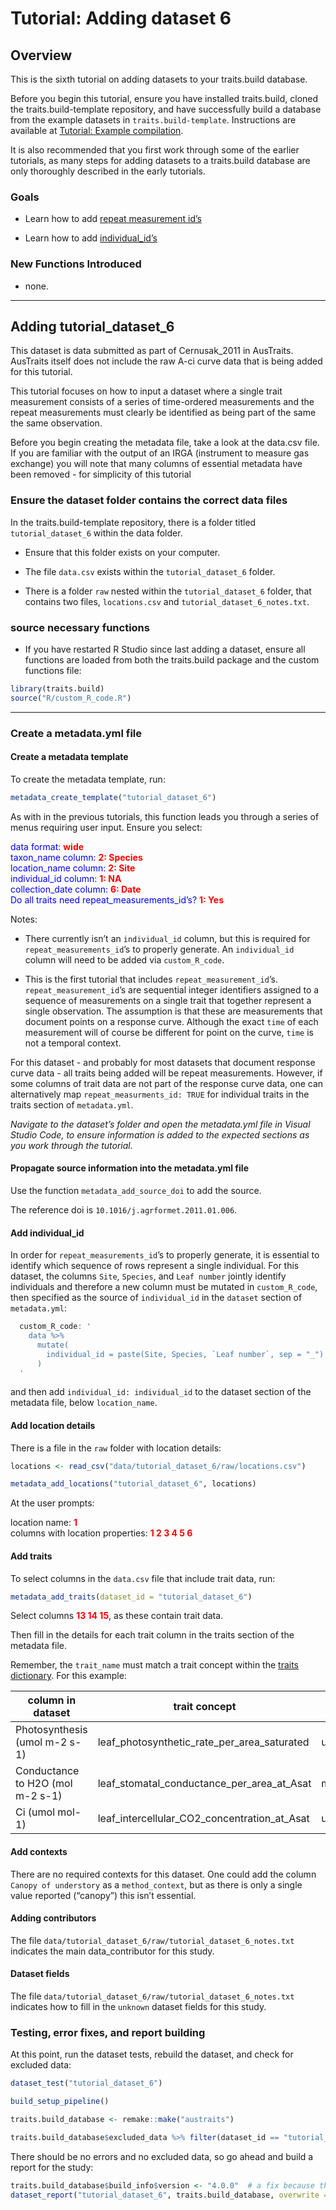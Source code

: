 # Tutorial: Adding dataset 6

## Overview

This is the sixth tutorial on adding datasets to your traits.build database.

Before you begin this tutorial, ensure you have installed traits.build, cloned the traits.build-template repository, and have successfully build a database from the example datasets in `traits.build-template`. Instructions are available at [Tutorial: Example compilation](tutorial_compilation.html).\

It is also recommended that you first work through some of the earlier tutorials, as many steps for adding datasets to a traits.build database are only thoroughly described in the early tutorials.

### Goals

-   Learn how to add [repeat measurement id's](#repeat_measurements_ids) 

-   Learn how to add [individual_id's](#individual_id) 

### New Functions Introduced

-   none.

------------------------------------------------------------------------

## Adding tutorial_dataset_6

This dataset is data submitted as part of Cernusak_2011 in AusTraits. AusTraits itself does not include the raw A-ci curve data that is being added for this tutorial.

This tutorial focuses on how to input a dataset where a single trait measurement consists of a series of time-ordered measurements and the repeat measurements must clearly be identified as being part of the same the same observation. 

Before you begin creating the metadata file, take a look at the data.csv file. If you are familiar with the output of an IRGA (instrument to measure gas exchange) you will note that many columns of essential metadata have been removed - for simplicity of this tutorial 

### Ensure the dataset folder contains the correct data files

In the traits.build-template repository, there is a folder titled `tutorial_dataset_6` within the data folder. 

-   Ensure that this folder exists on your computer. 

-   The file `data.csv` exists within the `tutorial_dataset_6` folder. 

-   There is a folder `raw` nested within the `tutorial_dataset_6` folder, that contains two files, `locations.csv` and `tutorial_dataset_6_notes.txt`. 

### source necessary functions

-   If you have restarted R Studio since last adding a dataset, ensure all functions are loaded from both the traits.build package and the custom functions file:

```r
library(traits.build)
source("R/custom_R_code.R")
```

------------------------------------------------------------------------

### Create a metadata.yml file

#### **Create a metadata template**

To create the metadata template, run:

```r
metadata_create_template("tutorial_dataset_6")
```

As with in the previous tutorials, this function leads you through a series of menus requiring user input. Ensure you select:

[data format:]{style="color:blue;"} [**wide**]{style="color:red;"}\
[taxon_name column:]{style="color:blue;"} [**2: Species**]{style="color:red;"}\
[location_name column:]{style="color:blue;"} [**2: Site**]{style="color:red;"}\
[individual_id column:]{style="color:blue;"} [**1: NA**]{style="color:red;"}\
[collection_date column:]{style="color:blue;"} [**6: Date**]{style="color:red;"}\
[Do all traits need repeat_measurements_id's?]{style="color:blue;"} [**1: Yes**]{style="color:red;"}\

Notes:\

-   There currently isn't an `individual_id` column, but this is required for `repeat_measurements_id`'s to properly generate. An `individual_id` column will need to be added via `custom_R_code`.\

-   This is the first tutorial that includes `repeat_measurement_id`'s. `repeat_measurement_id`'s are sequential integer identifiers assigned to a sequence of measurements on a single trait that together represent a single observation. The assumption is that these are measurements that document points on a response curve. Although the exact `time` of each measurement will of course be different for point on the curve, `time` is not a temporal context.

For this dataset - and probably for most datasets that document response curve data - all traits being added will be repeat measurements. However, if some columns of trait data are not part of the response curve data, one can alternatively map `repeat_measurments_id: TRUE` for individual traits in the traits section of `metadata.yml`.

*Navigate to the dataset's folder and open the metadata.yml file in Visual Studio Code, to ensure information is added to the expected sections as you work through the tutorial.*

#### **Propagate source information into the metadata.yml file**

Use the function `metadata_add_source_doi` to add the source.\

The reference doi is `10.1016/j.agrformet.2011.01.006`.\

#### **Add individual_id** {#individual_id}

In order for `repeat_measurements_id`'s to properly generate, it is essential to identify which sequence of rows represent a single individual. For this dataset, the columns `Site`, `Species`, and `Leaf number` jointly identify individuals and therefore a new column must be mutated in `custom_R_code`, then specified as the source of `individual_id` in the `dataset` section of `metadata.yml`: 

```r
  custom_R_code: '
    data %>% 
      mutate(
        individual_id = paste(Site, Species, `Leaf number`, sep = "_")
      )
  '
```

and then add `individual_id: individual_id` to the dataset section of the metadata file, below `location_name`. \

#### **Add location details**

There is a file in the `raw` folder with location details: 

```r
locations <- read_csv("data/tutorial_dataset_6/raw/locations.csv")

metadata_add_locations("tutorial_dataset_6", locations)
```

At the user prompts: 

location name: [**1**]{style="color:red;"}\
columns with location properties: [**1 2 3 4 5 6**]{style="color:red;"}\

#### **Add traits**

To select columns in the `data.csv` file that include trait data, run:

```r
metadata_add_traits(dataset_id = "tutorial_dataset_6")
```

Select columns [**13 14 15**]{style="color:red;"}, as these contain trait data.\

Then fill in the details for each trait column in the traits section of the metadata file.\

Remember, the `trait_name` must match a trait concept within the [traits dictionary](https://github.com/traitecoevo/traits.build-template/blob/master/config/traits.yml). For this example:

| column in dataset                | trait concept                                | units_in       | entity_type | value_type | basis_of_value | replicates |
|-----------|-----------|-----------|-----------|-----------|-----------|-----------|
| Photosynthesis (umol m-2 s-1)    | leaf_photosynthetic_rate_per_area_saturated  | umol{CO2}/m2/s | individual  | raw        | measurement    | 1          |
| Conductance to H2O (mol m-2 s-1) | leaf_stomatal_conductance_per_area_at_Asat   | mol{H2O}/m2/s  | individual  | raw        | measurement    | 1          |
| Ci (umol mol-1)                  | leaf_intercellular_CO2_concentration_at_Asat | umol{CO2}/mol  | individual  | raw        | measurement    | 1          |

#### **Add contexts**

There are no required contexts for this dataset. One could add the column `Canopy of understory` as a `method_context`, but as there is only a single value reported ("canopy") this isn't essential.

#### **Adding contributors**

The file `data/tutorial_dataset_6/raw/tutorial_dataset_6_notes.txt` indicates the main data_contributor for this study.\

#### **Dataset fields**

The file `data/tutorial_dataset_6/raw/tutorial_dataset_6_notes.txt` indicates how to fill in the `unknown` dataset fields for this study.

### Testing, error fixes, and report building {#exclude_data}

At this point, run the dataset tests, rebuild the dataset, and check for excluded data:

```r
dataset_test("tutorial_dataset_6")

build_setup_pipeline()

traits.build_database <- remake::make("austraits")

traits.build_database$excluded_data %>% filter(dataset_id == "tutorial_dataset_6") %>%  View()
```

There should be no errors and no excluded data, so go ahead and build a report for the study:

```r
traits.build_database$build_info$version <- "4.0.0"  # a fix because the function was built around specific AusTraits versions
dataset_report("tutorial_dataset_6", traits.build_database, overwrite = TRUE)
```
